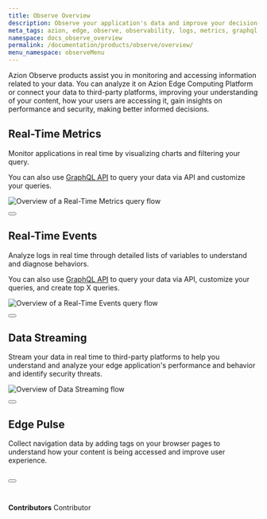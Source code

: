 ```yaml
---
title: Observe Overview
description: Observe your application's data and improve your decision-making process.
meta_tags: azion, edge, observe, observability, logs, metrics, graphql, stream, navigation
namespace: docs_observe_overview
permalink: /documentation/products/observe/overview/
menu_namespace: observeMenu
---
```



Azion Observe products assist you in monitoring and accessing information related to your data. You can analyze it on Azion Edge Computing Platform or connect your data to third-party platforms, improving your understanding of your content, how your users are accessing it, gain insights on performance and security, making better informed decisions.

## Real-Time Metrics

Monitor applications in real time by visualizing charts and filtering your query.

You can also use [GraphQL API](/en/documentation/devtools/graphql-api/overview/) to query your data via API and customize your queries.

![Overview of a Real-Time Metrics query flow](/assets/docs/images/uploads/real-time-metrics-overview.png)

<Button href="/en/documentation/products/observe/monitor-applications/" text="go to monitor applications" variant="secondary" target="_blank"></Button>

## Real-Time Events

Analyze logs in real time through detailed lists of variables to understand and diagnose behaviors.

You can also use [GraphQL API](/en/documentation/devtools/graphql-api/overview/) to query your data via API, customize your queries, and create top X queries.

![Overview of a Real-Time Events query flow](/assets//docs/images/uploads/real-time-events-overview.png)

<Button href="/en/documentation/products/observe/analyze-logs/" text="go to analyze logs" variant="secondary" target="_blank"></Button>

## Data Streaming

Stream your data in real time to third-party platforms to help you understand and analyze your edge application's performance and behavior and identify security threats.

![Overview of Data Streaming flow](/assets/docs/images/uploads/data-streaming-overview.png)

<Button href="/en/documentation/products/observe/stream-data/" text="go to stream data" variant="secondary" target="_blank"></Button>

## Edge Pulse

Collect navigation data by adding tags on your browser pages to understand how your content is being accessed and improve user experience.

<Button href="/en/documentation/products/guides/observe/analyze-navigation-data/" text="go collect navigation data" variant="secondary" target="_blank"></Button>
<br /><br />
---


**Contributors** <ContributorList>Contributor</ContributorList>